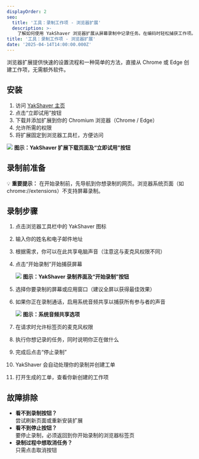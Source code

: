 ```yaml
---
displayOrder: 2
seo:
  title: '工具：录制工作项 - 浏览器扩展'
  description: >-
    了解如何使用 YakShaver 浏览器扩展从屏幕录制中记录任务。在编码时轻松捕获工作项。
title: '工具：录制工作项 - 浏览器扩展'
date: '2025-04-14T14:00:00.000Z'
---
```


浏览器扩展提供快速的设置流程和一种简单的方法，直接从 Chrome 或 Edge 创建工作项，无需额外软件。

## 安装

1. 访问 [YakShaver 主页](https://yakshaver.ai/zh)
2. 点击“立即试用”按钮
3. 下载并添加扩展到你的 Chromium 浏览器（Chrome / Edge）
4. 允许所需的权限
5. 将扩展固定到浏览器工具栏，方便访问

![](/YakShaver/Docs/Try-it-now.png)
**图示：YakShaver 扩展下载页面及“立即试用”按钮**

## 录制前准备

💡 **重要提示：** 在开始录制前，先导航到你想录制的网页。浏览器系统页面（如 chrome://extensions）不支持屏幕录制。

## 录制步骤

1. 点击浏览器工具栏中的 YakShaver 图标
2. 输入你的姓名和电子邮件地址
3. 根据需求，你可以在此共享电脑声音（注意这与麦克风权限不同）
4. 点击“开始录制”开始捕获屏幕

   ![](/YakShaver/Docs/Start-Recording.png)
   **图示：YakShaver 录制界面及“开始录制”按钮**
5. 选择你要录制的屏幕或应用窗口（建议全屏以获得最佳效果）
6. 如果你正在录制通话，启用系统音频共享以捕获所有参与者的声音

   ![](/YakShaver/Docs/Computer-audio.png)
   **图示：系统音频共享选项**
7. 在请求时允许标签页的麦克风权限
8. 执行你想记录的任务，同时说明你正在做什么
9. 完成后点击“停止录制”
10. YakShaver 会自动处理你的录制并创建工单
11. 打开生成的工单，查看你新创建的工作项

## 故障排除

* **看不到录制按钮？**\
  尝试刷新页面或重新安装扩展
* **看不到停止按钮？**\
  要停止录制，必须返回到你开始录制的浏览器标签页
* **录制过程中想取消任务？**\
  只需点击取消按钮

